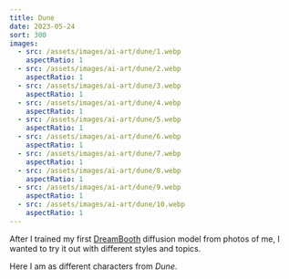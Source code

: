 ```yaml
---
title: Dune
date: 2023-05-24
sort: 300
images:
  - src: /assets/images/ai-art/dune/1.webp
    aspectRatio: 1
  - src: /assets/images/ai-art/dune/2.webp
    aspectRatio: 1
  - src: /assets/images/ai-art/dune/3.webp
    aspectRatio: 1
  - src: /assets/images/ai-art/dune/4.webp
    aspectRatio: 1
  - src: /assets/images/ai-art/dune/5.webp
    aspectRatio: 1
  - src: /assets/images/ai-art/dune/6.webp
    aspectRatio: 1
  - src: /assets/images/ai-art/dune/7.webp
    aspectRatio: 1
  - src: /assets/images/ai-art/dune/8.webp
    aspectRatio: 1
  - src: /assets/images/ai-art/dune/9.webp
    aspectRatio: 1
  - src: /assets/images/ai-art/dune/10.webp
    aspectRatio: 1
---
```


After I trained my first [DreamBooth](https://dreambooth.github.io/) diffusion model from photos of me, I wanted to try it out with different styles and topics.

Here I am as different characters from <cite>Dune</cite>.

